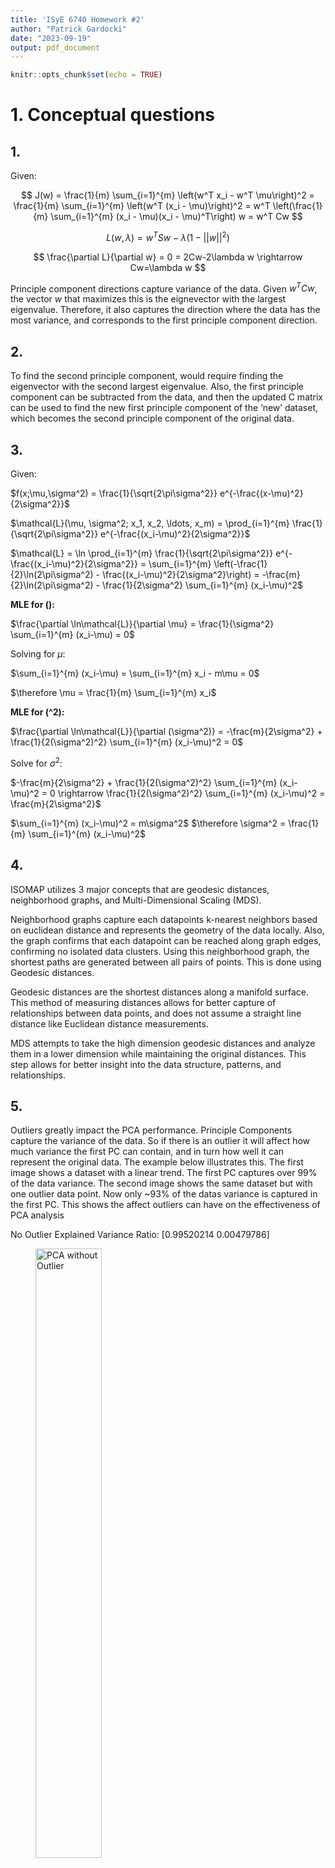 ```yaml
---
title: 'ISyE 6740 Homework #2'
author: "Patrick Gardocki"
date: "2023-09-19"
output: pdf_document
---
```


```r
knitr::opts_chunk$set(echo = TRUE)
```

# 1. Conceptual questions

## 1. 


Given:

$$
J(w) = \frac{1}{m} \sum_{i=1}^{m} \left(w^T x_i - w^T \mu\right)^2 = \frac{1}{m} \sum_{i=1}^{m} \left(w^T (x_i - \mu)\right)^2 = w^T \left(\frac{1}{m} \sum_{i=1}^{m} (x_i - \mu)(x_i - \mu)^T\right) w = w^T Cw
$$







$$
L(w, \lambda) = w^T Sw - \lambda(1- ||w||^2)
$$

$$
\frac{\partial L}{\partial w} = 0 = 2Cw-2\lambda w \rightarrow Cw=\lambda w
$$


Principle component directions capture variance of the data. Given $w^T Cw$, the vector $w$ that maximizes this is the eignevector with the largest eigenvalue. Therefore, it also captures the direction where the data has the most variance, and corresponds to the first principle component direction.


## 2. 

To find the second principle component, would require finding the eigenvector with the second largest eigenvalue. Also, the first principle component can be subtracted from the data, and then the updated C matrix can be used to find the new first principle component of the 'new' dataset, which becomes the second principle component of the original data. 

## 3. 

Given:

$f(x;\mu,\sigma^2) = \frac{1}{\sqrt{2\pi\sigma^2}} e^{-\frac{(x-\mu)^2}{2\sigma^2}}$




$\mathcal{L}(\mu, \sigma^2; x_1, x_2, \ldots, x_m) = \prod_{i=1}^{m} \frac{1}{\sqrt{2\pi\sigma^2}} e^{-\frac{(x_i-\mu)^2}{2\sigma^2}}$



$\mathcal{L} = \ln \prod_{i=1}^{m} \frac{1}{\sqrt{2\pi\sigma^2}} e^{-\frac{(x_i-\mu)^2}{2\sigma^2}} = \sum_{i=1}^{m} \left(-\frac{1}{2}\ln(2\pi\sigma^2) - \frac{(x_i-\mu)^2}{2\sigma^2}\right) = -\frac{m}{2}\ln(2\pi\sigma^2) - \frac{1}{2\sigma^2} \sum_{i=1}^{m} (x_i-\mu)^2$

**MLE for \(\mu\):**


$\frac{\partial \ln\mathcal{L}}{\partial \mu} = \frac{1}{\sigma^2} \sum_{i=1}^{m} (x_i-\mu) = 0$

Solving for $\mu$:

$\sum_{i=1}^{m} (x_i-\mu) = \sum_{i=1}^{m} x_i - m\mu = 0$



$\therefore \mu = \frac{1}{m} \sum_{i=1}^{m} x_i$



**MLE for \(\sigma^2\):**



$\frac{\partial \ln\mathcal{L}}{\partial (\sigma^2)} = -\frac{m}{2\sigma^2} + \frac{1}{2(\sigma^2)^2} \sum_{i=1}^{m} (x_i-\mu)^2 = 0$

Solve for $\sigma^2$:

$-\frac{m}{2\sigma^2} + \frac{1}{2(\sigma^2)^2} \sum_{i=1}^{m} (x_i-\mu)^2 = 0 \rightarrow \frac{1}{2(\sigma^2)^2} \sum_{i=1}^{m} (x_i-\mu)^2 = \frac{m}{2\sigma^2}$


$\sum_{i=1}^{m} (x_i-\mu)^2 = m\sigma^2$
$\therefore \sigma^2 = \frac{1}{m} \sum_{i=1}^{m} (x_i-\mu)^2$






## 4.
 
ISOMAP utilizes 3 major concepts that are geodesic distances, neighborhood graphs, and Multi-Dimensional Scaling (MDS).

Neighborhood graphs capture each datapoints k-nearest neighbors based on euclidean distance and represents the geometry of the data locally. Also, the graph confirms that each datapoint can be reached along graph edges, confirming no isolated data clusters. Using this neighborhood graph, the shortest paths are generated between all pairs of points. This is done using Geodesic distances. 

Geodesic distances are the shortest distances along a manifold surface. This method of measuring distances allows for better capture of relationships between data points, and does not assume a straight line distance like Euclidean distance measurements. 

MDS attempts to take the high dimension geodesic distances and analyze them in a lower dimension while maintaining the original distances. This step allows for better insight into the data structure, patterns, and relationships. 

## 5.

Outliers greatly impact the PCA performance. Principle Components capture the variance of the data. So if there is an outlier it will affect how much variance the first PC can contain, and in turn how well it can represent the original data.
The example below illustrates this. The first image shows a dataset with a linear trend. The first PC captures over 99% of the data variance. The second image shows the same dataset but with one outlier data point. Now only ~93% of the datas variance is captured in the first PC. This shows the affect outliers can have on the effectiveness of PCA analysis


No Outlier Explained Variance Ratio: [0.99520214 0.00479786]

![PCA without Outlier](pics/PCA_nooutlier.png){width=50%}


Outlier Explained Variance Ratio: [0.93183656 0.06816344]


![PCA with Outlier](pics/PCA_outlier.png){width=50%}


\newpage


# 2. PCA: Food Consumption

## a. 
The data matrix is constructed so that each country is a row and each 'feature' food group is a column.It seems that the warmer climate countries tend to be grouped in the upper section of the plot, and the colder countries in the bottom portion of the plot. 

![PCA of country food consumption](pics/PCAa.png){width=50%}


## b.
The data matrix is constructed so that each food group is a row and each 'feature' country is a column. This plot has most of the foods grouped on the left portion of the plot with olive oil and garlic separate from the rest. All of the frozen and stable foods are all together and the more 'intense' flavor foods are further away. 

![PCA of foods country consumption](pics/PCAb.png){width=50%}


\newpage


# 3. Order of faces using ISOMAP

## a.
![Nearest Neighbor Grapg](pics/adjM.png){width=50%}

## b.
Looking at the scatter plot below, there seems to be a trend along both axis. The x-axis seems to track head positions turned left or right and the y-axis seems to track the heads tilt, either up or down. The images in the center of the data seem to be facing straight forward. This seems to track the papers findings as well, where each portion of the plot corresponds to a facial orientation and it tracks smoothly along the entire plot. 

![ISOMAP](pics/isomap.png){width=50%}



## c. 
Looking at the PCA results, a trend is not as clear or intuitive. There is no clear left/right or up/down relationship but more of a shadow/no shadow trend. The right side of the plot seems to group darker images while the left side has lighter images. There may be a slight left/right relationship along the y-axis but not enough to be reliable. 

ISOMAP shows a much more meaningful and useful projection of the faces. This may be because the facial image data can not be linearly reduced, which is an assumption in PCA. ISOMAP better captures the nonlinear relationships of facial data. PCA's sensitivity to outliers may also hinder the effectiveness of it when used in facial data analysis. 


![PCA](pics/facePCA.png){width=50%}



\newpage 


# 4. Eigenfaces and Facial Recognition

## a. 
It seems that the first few eignefaces capture the subjects with a neutral expression. Then the final eignefaces seem to capture different facial expressions such as smiling, or eyes closed. 



![Subject 1 Eignefaces](pics/ef1.png){width=100%}


![Subject 2 Eignefaces](pics/ef2.png){width=100%}





## b. 

Projection Residual for Subject 1 compared to Eigneface 1: 2.5551e-11
Projection Residual for Subject 2 compared to Eigneface 1: 2.8910e-11
Projection Residual for Subject 1 compared to Eigneface 2: 1.3831e-11
Projection Residual for Subject 2 compared to Eigneface 2: 1.5186e-11

For facial recognition algorithm to properly characterize faces, it compares eigenfaces to the test face. If there is a low projection residual, the face 'matches'. Looking at the observed residuals, it seems that the program can properly recognize subject 1 to its eigenface and reject subject 2. But, for eigenface 2, the wrong subject gets a lower residual and improperly characterizing the test face. 


## c.

My face algorithm does not seem to work all the time. One way to improve this is to increase the size of the dataset to get more datapoints, and improve the eigenfaces. Also, using PCA could be a limiting factor. Facial data is a nonlinear dataset, and using PCA requires it to find linear relationships that don't fully the data point relationships. 


\newpage



# 5. To subtract or not to subtract











